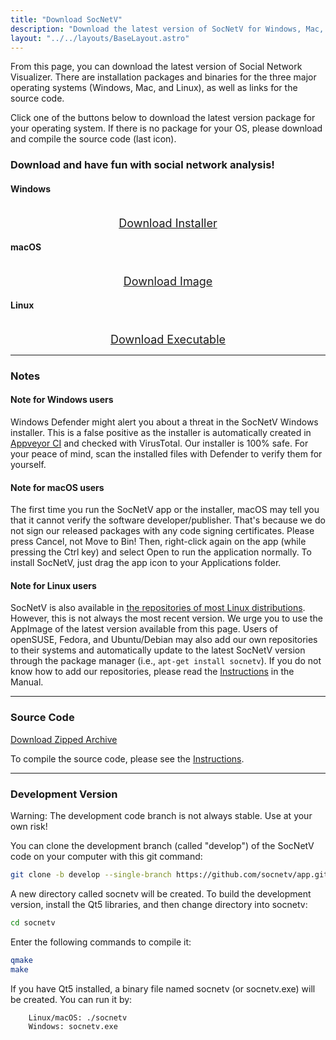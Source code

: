 ```yaml
---
title: "Download SocNetV"
description: "Download the latest version of SocNetV for Windows, Mac, or Linux. Access installation instructions, source code, and the development version."
layout: "../../layouts/BaseLayout.astro"
---
```




From this page, you can download the latest version of Social Network Visualizer. There are installation packages and binaries for the three major operating systems (Windows, Mac, and Linux), as well as links for the source code.

Click one of the buttons below to download the latest version package for your operating system. If there is no package for your OS, please download and compile the source code (last icon).

### Download and have fun with social network analysis!


#### Windows
<div class="col" style="text-align: center;">
  <i class="fab fa-windows" style="font-size: 48px; margin-bottom: 10px;"></i><br />
  <a href="https://github.com/socnetv/app/releases/download/v3.1/SocNetV-3.1-3fa9cf7f-windows-installer.exe" style="font-size: 18px;">
    Download Installer
  </a>
</div>

#### macOS
<div style="text-align: center;">
  <i class="fab fa-apple" style="font-size: 48px; margin-bottom: 10px;"></i><br />
  <a href="https://github.com/socnetv/app/releases/download/v3.1/SocNetV-v3.1-macos.dmg" style="font-size: 18px;">
    Download Image
  </a>
</div>

#### Linux
<div style="text-align: center;">
  <i class="fab fa-linux" style="font-size: 48px; margin-bottom: 10px;"></i><br />
  <a href="https://github.com/socnetv/app/releases/download/v3.1/SocNetV-v3.1-x86_64.AppImage" style="font-size: 18px;">
    Download Executable
  </a>
</div>

---

### Notes

#### Note for Windows users
Windows Defender might alert you about a threat in the SocNetV Windows installer. This is a false positive as the installer is automatically created in [Appveyor CI](https://ci.appveyor.com/project/oxy86/app/builds/47285253) and checked with VirusTotal. Our installer is 100% safe. For your peace of mind, scan the installed files with Defender to verify them for yourself.

#### Note for macOS users
The first time you run the SocNetV app or the installer, macOS may tell you that it cannot verify the software developer/publisher. That's because we do not sign our released packages with any code signing certificates. Please press Cancel, not Move to Bin! Then, right-click again on the app (while pressing the Ctrl key) and select Open to run the application normally. To install SocNetV, just drag the app icon to your Applications folder.

#### Note for Linux users
SocNetV is also available in [the repositories of most Linux distributions](https://repology.org/project/socnetv/versions). However, this is not always the most recent version. We urge you to use the AppImage of the latest version available from this page. Users of openSUSE, Fedora, and Ubuntu/Debian may also add our own repositories to their systems and automatically update to the latest SocNetV version through the package manager (i.e., `apt-get install socnetv`). If you do not know how to add our repositories, please read the [Instructions](../docs/intro.html#Ubuntu) in the Manual.

---

### Source Code

[Download Zipped Archive](https://github.com/socnetv/app/archive/master.zip)

To compile the source code, please see the [Instructions](http://socnetv.org/docs/intro.html#Compile).

---

### Development Version

Warning: The development code branch is not always stable. Use at your own risk!

You can clone the development branch (called "develop") of the SocNetV code on your computer with this git command:

```bash
git clone -b develop --single-branch https://github.com/socnetv/app.git socnetv
```

A new directory called socnetv will be created. To build the development version, install the Qt5 libraries, and then change directory into socnetv:

```bash
cd socnetv
```
Enter the following commands to compile it:
```bash
qmake
make
```

If you have Qt5 installed, a binary file named socnetv (or socnetv.exe) will be created. You can run it by:

```bash
    Linux/macOS: ./socnetv
    Windows: socnetv.exe
```

